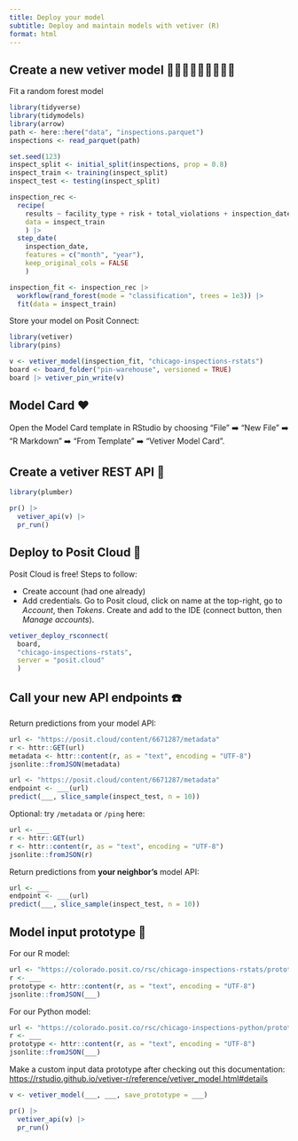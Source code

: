```yaml
---
title: Deploy your model
subtitle: Deploy and maintain models with vetiver (R)
format: html
---
```


## Create a new vetiver model 🌳🌴🌲🌲🌴🌳🌴🌳🌲

Fit a random forest model

```r
library(tidyverse)
library(tidymodels)
library(arrow)
path <- here::here("data", "inspections.parquet")
inspections <- read_parquet(path)

set.seed(123)
inspect_split <- initial_split(inspections, prop = 0.8)
inspect_train <- training(inspect_split)
inspect_test <- testing(inspect_split)

inspection_rec <- 
  recipe(
    results ~ facility_type + risk + total_violations + inspection_date, 
    data = inspect_train
    ) |> 
  step_date(
    inspection_date, 
    features = c("month", "year"), 
    keep_original_cols = FALSE
    )

inspection_fit <- inspection_rec |> 
  workflow(rand_forest(mode = "classification", trees = 1e3)) |> 
  fit(data = inspect_train)
```

Store your model on Posit Connect:

```r
library(vetiver)
library(pins)

v <- vetiver_model(inspection_fit, "chicago-inspections-rstats")
board <- board_folder("pin-warehouse", versioned = TRUE)
board |> vetiver_pin_write(v)
```

## Model Card ❤️

Open the Model Card template in RStudio by choosing "File" ➡️ "New File" ➡️ "R Markdown" ➡️ "From Template" ➡️ "Vetiver Model Card".  

## Create a vetiver REST API 🏺

```r
library(plumber)

pr() |>
  vetiver_api(v) |>
  pr_run()
```

## Deploy to Posit Cloud 🚀

Posit Cloud is free! Steps to follow:

- Create account (had one already)
- Add credentials. Go to Posit cloud, click on name at the top-right, go 
  to _Account_, then _Tokens_. Create and add to the IDE (connect button, 
  then _Manage accounts_).

```r
vetiver_deploy_rsconnect(
  board, 
  "chicago-inspections-rstats",
  server = "posit.cloud"
  )
```

## Call your new API endpoints ☎️

Return predictions from your model API:

```r
url <- "https://posit.cloud/content/6671287/metadata"
r <- httr::GET(url)
metadata <- httr::content(r, as = "text", encoding = "UTF-8")
jsonlite::fromJSON(metadata)

url <- "https://posit.cloud/content/6671287/metadata"
endpoint <- ___(url)
predict(___, slice_sample(inspect_test, n = 10))
```

Optional: try `/metadata` or `/ping` here:

```r
url <- ___
r <- httr::GET(url)
r <- httr::content(r, as = "text", encoding = "UTF-8")
jsonlite::fromJSON(r)
```

Return predictions from **your neighbor's** model API:

```r
url <- ___
endpoint <- ___(url)
predict(___, slice_sample(inspect_test, n = 10))
```


## Model input prototype 🔀

For our R model:

```r
url <- "https://colorado.posit.co/rsc/chicago-inspections-rstats/prototype/"
r <- ___
prototype <- httr::content(r, as = "text", encoding = "UTF-8")
jsonlite::fromJSON(___)
```

For our Python model:

```r
url <- "https://colorado.posit.co/rsc/chicago-inspections-python/prototype/"
r <- ___
prototype <- httr::content(r, as = "text", encoding = "UTF-8")
jsonlite::fromJSON(___)
```

Make a custom input data prototype after checking out this documentation:
<https://rstudio.github.io/vetiver-r/reference/vetiver_model.html#details>

```r
v <- vetiver_model(___, ___, save_prototype = ___)

pr() |>
  vetiver_api(v) |>
  pr_run()
```


